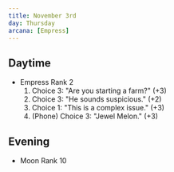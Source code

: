 ```yaml
---
title: November 3rd
day: Thursday
arcana: [Empress]
---
```


## Daytime
- Empress Rank 2
    1. Choice 3: "Are you starting a farm?" (+3)
    1. Choice 3: "He sounds suspicious." (+2)
    1. Choice 1: "This is a complex issue." (+3)
    1. (Phone) Choice 3: "Jewel Melon." (+3)

## Evening
- Moon Rank 10